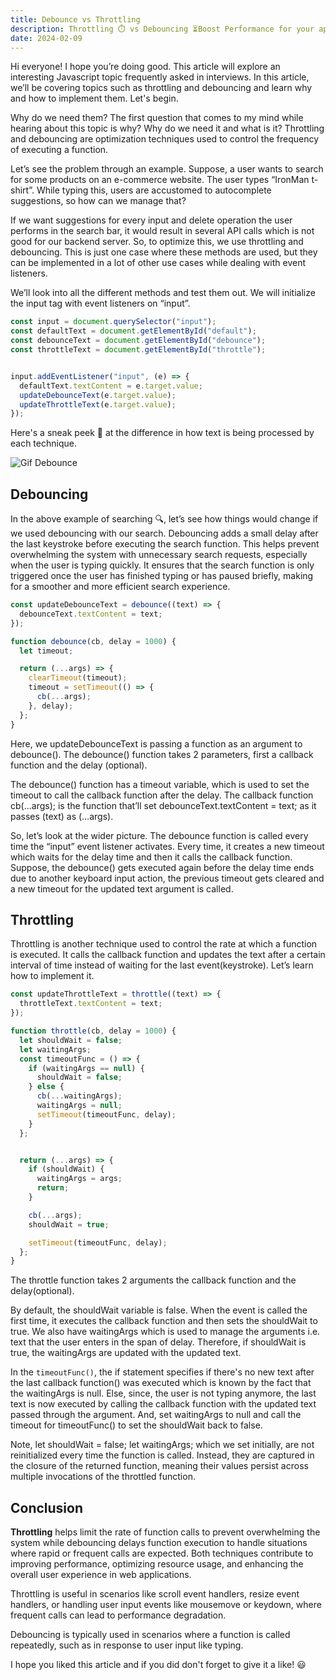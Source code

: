 ---
title: Debounce vs Throttling
description: Throttling ⏱️ vs Debouncing ⏳Boost Performance for your app 
date: 2024-02-09
---

Hi everyone! I hope you’re doing good. This article will explore an interesting Javascript topic frequently asked in interviews. In this article, we’ll be covering topics such as throttling and debouncing and learn why and how to implement them. Let's begin.

Why do we need them?
The first question that comes to my mind while hearing about this topic is why? Why do we need it and what is it? Throttling and debouncing are optimization techniques used to control the frequency of executing a function.

Let’s see the problem through an example. Suppose, a user wants to search for some products on an e-commerce website. The user types “IronMan t-shirt”. While typing this, users are accustomed to autocomplete suggestions, so how can we manage that?

If we want suggestions for every input and delete operation the user performs in the search bar, it would result in several API calls which is not good for our backend server. So, to optimize this, we use throttling and debouncing. This is just one case where these methods are used, but they can be implemented in a lot of other use cases while dealing with event listeners.

We’ll look into all the different methods and test them out. We will initialize the input tag with event listeners on “input”.


```javascript
const input = document.querySelector("input");
const defaultText = document.getElementById("default");
const debounceText = document.getElementById("debounce");
const throttleText = document.getElementById("throttle");


input.addEventListener("input", (e) => {
  defaultText.textContent = e.target.value;
  updateDebounceText(e.target.value);
  updateThrottleText(e.target.value);
});
```

Here's a sneak peek 👀 at the difference in how text is being processed by each technique.

![Gif Debounce](https://media.dev.to/cdn-cgi/image/width=800%2Cheight=%2Cfit=scale-down%2Cgravity=auto%2Cformat=auto/https%3A%2F%2Fdev-to-uploads.s3.amazonaws.com%2Fuploads%2Farticles%2Fem40pamxn8hyncixabqp.gif)

## Debouncing

In the above example of searching 🔍, let’s see how things would change if we used debouncing with our search. Debouncing adds a small delay after the last keystroke before executing the search function. This helps prevent overwhelming the system with unnecessary search requests, especially when the user is typing quickly. It ensures that the search function is only triggered once the user has finished typing or has paused briefly, making for a smoother and more efficient search experience.


```javascript
const updateDebounceText = debounce((text) => {
  debounceText.textContent = text;
});

```


```javascript
function debounce(cb, delay = 1000) {
  let timeout;

  return (...args) => {
    clearTimeout(timeout);
    timeout = setTimeout(() => {
      cb(...args);
    }, delay);
  };
}

```

Here, we updateDebounceText is passing a function as an argument to debounce(). The debounce() function takes 2 parameters, first a callback function and the delay (optional).

The debounce() function has a timeout variable, which is used to set the timeout to call the callback function after the delay. The callback function cb(...args); is the function that’ll set debounceText.textContent = text; as it passes (text) as (…args).

So, let’s look at the wider picture. The debounce function is called every time the “input” event listener activates. Every time, it creates a new timeout which waits for the delay time and then it calls the callback function. Suppose, the debounce() gets executed again before the delay time ends due to another keyboard input action, the previous timeout gets cleared and a new timeout for the updated text argument is called.

## Throttling

Throttling is another technique used to control the rate at which a function is executed. It calls the callback function and updates the text after a certain interval of time instead of waiting for the last event(keystroke). Let’s learn how to implement it.

```javascript
const updateThrottleText = throttle((text) => {
  throttleText.textContent = text;
});

```

```javascript
function throttle(cb, delay = 1000) {
  let shouldWait = false;
  let waitingArgs;
  const timeoutFunc = () => {
    if (waitingArgs == null) {
      shouldWait = false;
    } else {
      cb(...waitingArgs);
      waitingArgs = null;
      setTimeout(timeoutFunc, delay);
    }
  };


  return (...args) => {
    if (shouldWait) {
      waitingArgs = args;
      return;
    }

    cb(...args);
    shouldWait = true;

    setTimeout(timeoutFunc, delay);
  };
}
```

The throttle function takes 2 arguments the callback function and the delay(optional).

By default, the shouldWait variable is false. When the event is called the first time, it executes the callback function and then sets the shouldWait to true. We also have waitingArgs which is used to manage the arguments i.e. text that the user enters in the span of delay. Therefore, if shouldWait is true, the waitingArgs are updated with the updated text.

In the `timeoutFunc()`, the if statement specifies if there's no new text after the last callback function() was executed which is known by the fact that the waitingArgs is null. Else, since, the user is not typing anymore, the last text is now executed by calling the callback function with the updated text passed through the argument. And, set waitingArgs to null and call the timeout for timeoutFunc() to set the shouldWait back to false.

Note, let shouldWait = false; let waitingArgs; which we set initially, are not reinitialized every time the function is called. Instead, they are captured in the closure of the returned function, meaning their values persist across multiple invocations of the throttled function.

## Conclusion

**Throttling** helps limit the rate of function calls to prevent overwhelming the system while debouncing delays function execution to handle situations where rapid or frequent calls are expected. Both techniques contribute to improving performance, optimizing resource usage, and enhancing the overall user experience in web applications.

Throttling is useful in scenarios like scroll event handlers, resize event handlers, or handling user input events like mousemove or keydown, where frequent calls can lead to performance degradation.

Debouncing is typically used in scenarios where a function is called repeatedly, such as in response to user input like typing.

I hope you liked this article and if you did don't forget to give it a like! 😃